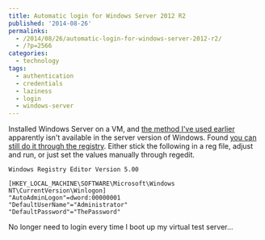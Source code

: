 ```yaml
---
title: Automatic login for Windows Server 2012 R2
published: '2014-08-26'
permalinks:
  - /2014/08/26/automatic-login-for-windows-server-2012-r2/
  - /?p=2566
categories:
  - technology
tags:
  - authentication
  - credentials
  - laziness
  - login
  - windows-server
---
```


Installed Windows Server on a VM, and [the method I've used earlier](/?p=1443) apparently isn't available in the server version of Windows. Found [you can still do it through the registry](https://superuser.com/a/499726/62). Either stick the following in a reg file, adjust and run, or just set the values manually through regedit.

```text
Windows Registry Editor Version 5.00

[HKEY_LOCAL_MACHINE\SOFTWARE\Microsoft\Windows NT\CurrentVersion\Winlogon]
"AutoAdminLogon"=dword:00000001
"DefaultUserName"="Administrator"
"DefaultPassword"="ThePassword"
```

No longer need to login every time I boot up my virtual test server...
